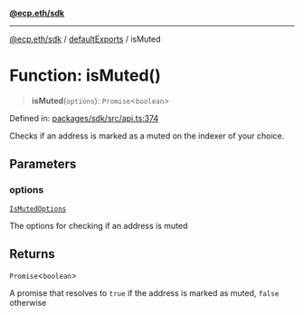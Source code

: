 [**@ecp.eth/sdk**](/sdk-reference/index.mdx)

***

[@ecp.eth/sdk](/sdk-reference/index.mdx) / [defaultExports](/sdk-reference/defaultExports/index.mdx) / isMuted

# Function: isMuted()

> **isMuted**(`options`): `Promise`\<`boolean`\>

Defined in: [packages/sdk/src/api.ts:374](https://github.com/ecp-eth/comments-monorepo/blob/main/packages/sdk/src/api.ts#L374)

Checks if an address is marked as a muted on the indexer of your choice.

## Parameters

### options

[`IsMutedOptions`](/sdk-reference/defaultExports/type-aliases/IsMutedOptions.mdx)

The options for checking if an address is muted

## Returns

`Promise`\<`boolean`\>

A promise that resolves to `true` if the address is marked as muted, `false` otherwise
